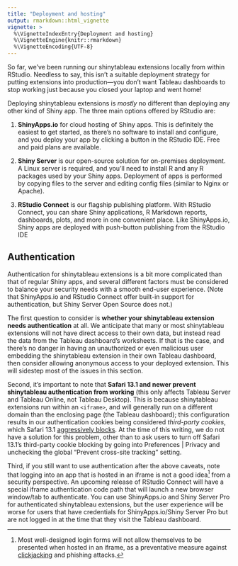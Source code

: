 ```yaml
---
title: "Deployment and hosting"
output: rmarkdown::html_vignette
vignette: >
  %\VignetteIndexEntry{Deployment and hosting}
  %\VignetteEngine{knitr::rmarkdown}
  %\VignetteEncoding{UTF-8}
---
```


So far, we've been running our shinytableau extensions locally from within RStudio. Needless to say, this isn't a suitable deployment strategy for putting extensions into production---you don't want Tableau dashboards to stop working just because you closed your laptop and went home!

Deploying shinytableau extensions is *mostly* no different than deploying any other kind of Shiny app. The three main options offered by RStudio are:

1.  **ShinyApps.io** for cloud hosting of Shiny apps. This is definitely the easiest to get started, as there's no software to install and configure, and you deploy your app by clicking a button in the RStudio IDE. Free and paid plans are available.

2.  **Shiny Server** is our open-source solution for on-premises deployment. A Linux server is required, and you'll need to install R and any R packages used by your Shiny apps. Deployment of apps is performed by copying files to the server and editing config files (similar to Nginx or Apache).

3.  **RStudio Connect** is our flagship publishing platform. With RStudio Connect, you can share Shiny applications, R Markdown reports, dashboards, plots, and more in one convenient place. Like ShinyApps.io, Shiny apps are deployed with push-button publishing from the RStudio IDE

## Authentication

Authentication for shinytableau extensions is a bit more complicated than that of regular Shiny apps, and several different factors must be considered to balance your security needs with a smooth end-user experience. (Note that ShinyApps.io and RStudio Connect offer built-in support for authentication, but Shiny Server Open Source does not.)

The first question to consider is **whether your shinytableau extension needs authentication** at all. We anticipate that many or most shinytableau extensions will not have direct access to their own data, but instead read the data from the Tableau dashboard's worksheets. If that is the case, and there's no danger in having an unauthorized or even malicious user embedding the shinytableau extension in their own Tableau dashboard, then consider allowing anonymous access to your deployed extension. This will sidestep most of the issues in this section.

Second, it's important to note that **Safari 13.1 and newer prevent shinytableau authentication from working** (this only affects Tableau Server and Tableau Online, not Tableau Desktop). This is because shinytableau extensions run within an `<iframe>`, and will generally run on a different domain than the enclosing page (the Tableau dashboard); this configuration results in our authentication cookies being considered *third-party cookies*, which Safari 13.1 [aggressively blocks](https://webkit.org/blog/10218/full-third-party-cookie-blocking-and-more/). At the time of this writing, we do not have a solution for this problem, other than to ask users to turn off Safari 13.1's third-party cookie blocking by going into Preferences \| Privacy and unchecking the global "Prevent cross-site tracking" setting.

Third, if you still want to use authentication after the above caveats, note that logging into an app that is hosted in an iframe is not a good idea[^3] from a security perspective. An upcoming release of RStudio Connect <!--TODO: Update when released--> will have a special iframe authentication code path that will launch a new browser window/tab to authenticate. You can use ShinyApps.io and Shiny Server Pro for authenticated shinytableau extensions, but the user experience will be worse for users that have credentials for ShinyApps.io/Shiny Server Pro but are not logged in at the time that they visit the Tableau dashboard.

[^3]: Most well-designed login forms will not allow themselves to be presented when hosted in an iframe, as a preventative measure against [clickjacking](https://owasp.org/www-community/attacks/Clickjacking) and phishing attacks.
